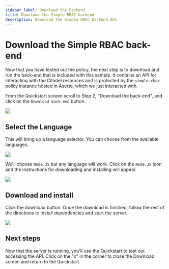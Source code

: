 ```yaml
---
sidebar_label: Download the Backend
title: Download the Simple RBAC backend
description: Download the Simple RBAC backend API
---
```


# Download the Simple RBAC back-end

Now that you have tested out the policy, the next step is to download and run the back-end that is included with this sample. It contains an API for interacting with the Citadel resources and is protected by the `simple-rbac` policy instance hosted in Aserto, which we just interacted with.

From the Quickstart screen scroll to Step 2, "Download the back-end", and click on the `Download back-end` button.

<img src="/quickstart-simple-rbac/simple-rbac-9-download-step.png" />

## Select the Language

This will bring up a language selector. You can choose from the available languages.

<img src="/quickstart-simple-rbac/simple-rbac-10-download-language.png" />

We'll choose `Node.JS` but any language will work. Click on the `Node.JS` icon and the instructions for downloading and installing will appear.

<img src="/quickstart-simple-rbac/simple-rbac-11-download-instructions.png" />

## Download and install

Click the download button. Once the download is finished, follow the rest of the directions to install dependencies and start the server. 

<img src="/quickstart-simple-rbac/simple-rbac-15-server-running.png" />

## Next steps

Now that the server is running, you'll use the Quickstart to test out accessing the API. Click on the "x" in the corner to close the Download screen and return to the Quickstart.

